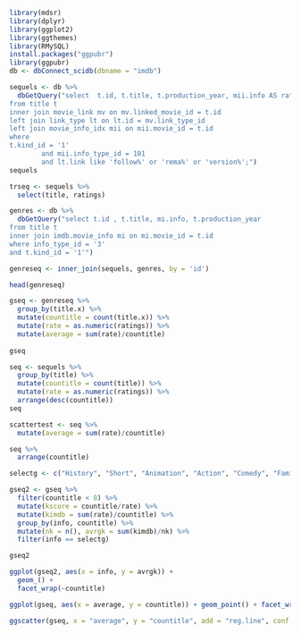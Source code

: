 ```r
library(mdsr)
library(dplyr)
library(ggplot2)
library(ggthemes)
library(RMySQL)
install.packages("ggpubr")
library(ggpubr)
db <- dbConnect_scidb(dbname = "imdb")
```

```r
sequels <- db %>% 
  dbGetQuery("select  t.id, t.title, t.production_year, mii.info AS ratings, lt.link, mv.movie_id, mv.linked_movie_id
from title t
inner join movie_link mv on mv.linked_movie_id = t.id
left join link_type lt on lt.id = mv.link_type_id 
left join movie_info_idx mii on mii.movie_id = t.id 
where 
t.kind_id = '1' 
		and mii.info_type_id = 101
		and lt.link like 'follow%' or 'rema%' or 'version%';")
sequels
```

```r
trseq <- sequels %>%
  select(title, ratings)
```

```r
genres <- db %>%
  dbGetQuery("select t.id , t.title, mi.info, t.production_year
from title t 
inner join imdb.movie_info mi on mi.movie_id = t.id
where info_type_id = '3' 
and t.kind_id = '1'")
```

```r
genreseq <- inner_join(sequels, genres, by = 'id')

head(genreseq)

gseq <- genreseq %>% 
  group_by(title.x) %>%
  mutate(countitle = count(title.x)) %>%
  mutate(rate = as.numeric(ratings)) %>%
  mutate(average = sum(rate)/countitle)
  
gseq
```





```r
seq <- sequels %>%
  group_by(title) %>%
  mutate(countitle = count(title)) %>%
  mutate(rate = as.numeric(ratings)) %>%
  arrange(desc(countitle))
seq
```

```r
scattertest <- seq %>%
  mutate(average = sum(rate)/countitle)

seq %>%
  arrange(countitle)
```

```r

selectg <- c("History", "Short", "Animation", "Action", "Comedy", "Family") 

gseq2 <- gseq %>%
  filter(countitle < 8) %>%
  mutate(kscore = countitle/rate) %>%
  mutate(kimdb = sum(rate)/countitle) %>%
  group_by(info, countitle) %>%
  mutate(nk = n(), avrgk = sum(kimdb)/nk) %>%
  filter(info == selectg)

gseq2
```



```r
ggplot(gseq2, aes(x = info, y = avrgk)) + 
  geom_() +  
  facet_wrap(~countitle)
```

```r
ggplot(gseq, aes(x = average, y = countitle)) + geom_point() + facet_wrap(~info)

ggscatter(gseq, x = "average", y = "countitle", add = "reg.line", conf.int = TRUE, cor.coef = TRUE, cor.method = "pearson") + facet_wrap(~info)
```


